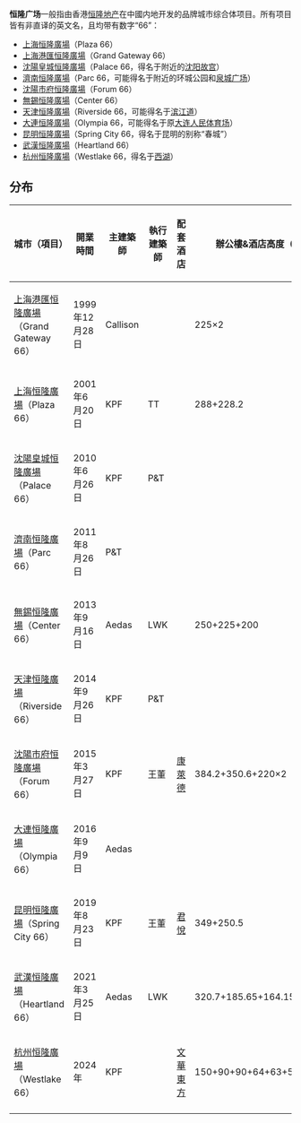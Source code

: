 '''恒隆广场'''一般指由香港[[恒隆地产|恒隆地产]]在中國内地开发的品牌城市综合体项目。所有项目皆有非直译的英文名，且均带有数字“66”：
*[[上海恒隆廣場|上海恒隆廣場]]（Plaza 66）
*[[港汇恒隆广场|上海港匯恒隆廣場]]（Grand Gateway 66）
*[[沈陽皇城恒隆廣場|沈陽皇城恒隆廣場]]（Palace 66，得名于附近的[[沈阳故宫|沈阳故宫]]）
*[[濟南恒隆廣場|濟南恒隆廣場]]（Parc 66，可能得名于附近的环城公园和[[泉城广场|泉城广场]]）
*[[沈陽市府恒隆廣場|沈陽市府恒隆廣場]]（Forum 66）
*[[無錫恒隆廣場|無錫恒隆廣場]]（Center 66）
*[[天津恒隆廣場|天津恒隆廣場]]（Riverside 66，可能得名于[[滨江道|滨江道]]）
*[[大連恒隆廣場|大連恒隆廣場]]（Olympia 66，可能得名于原[[大连人民体育场|大连人民体育场]]）
*[[昆明恒隆廣場|昆明恒隆廣場]]（Spring City 66，得名于昆明的别称“春城”）
*[[武漢恒隆廣場|武漢恒隆廣場]]（Heartland 66）
*[[杭州恒隆廣場|杭州恒隆廣場]]（Westlake 66，得名于[[西湖|西湖]]）
==分布==
{| class="wikitable" 
|-
!城市（項目）
!開業時間
!主建築師
!執行建築師
!配套酒店
!辦公樓&酒店高度（米）
!占地面積
!總樓面面積
!購物中心面積
|-
|[[港匯恒隆廣場|上海港匯恒隆廣場]]（Grand Gateway 66）
|1999年12月28日
|Callison
|
|
|225×2
|54,000
|424,592
|122,262
|-
|[[上海恒隆廣場|上海恒隆廣場]]（Plaza 66）
|2001年6月20日
|KPF
|TT
|
|288+228.2
|30,788
|213,255
|53,700
|-
|[[沈陽皇城恒隆廣場|沈陽皇城恒隆廣場]]（Palace 66）
|2010年6月26日
|KPF
|P&T
|
|
|35,000
|109,307
|109,307
|-
|[[濟南恒隆廣場|濟南恒隆廣場]]（Parc 66）
|2011年8月26日
|P&T
|
|
|
|52,350
|171,074
|171,074
|-
|[[無錫恒隆廣場|無錫恒隆廣場]]（Center 66）
|2013年9月16日
|Aedas
|LWK
| 
|250+225+200
|54,152.5
|371,000
|118,066
|-
|[[天津恒隆廣場|天津恒隆廣場]]（Riverside 66）
|2014年9月26日
|KPF
|P&T
| 
|
|44,000
|152,831
|152,831
|-
|[[沈陽市府恒隆廣場|沈陽市府恒隆廣場]]（Forum 66）
|2015年3月27日
|KPF
|王董
|[[康莱德酒店及度假村|康萊德]]
|384.2+350.6+220×2
|92,064.8
|800,000
|101,960
|-
|[[大連恒隆廣場|大連恒隆廣場]]（Olympia 66）
|2016年9月9日
|Aedas
|
|
|
|63,400
|221,900
|221,900
|-
|[[昆明恒隆廣場|昆明恒隆廣場]]（Spring City 66）
|2019年8月23日
|KPF
|王董
|[[凱悅酒店|君悅]]
|349+250.5
|56,042.89
|432,000
|166,754
|-
|[[武漢恒隆廣場|武漢恒隆廣場]]（Heartland 66）
|2021年3月25日
|Aedas
|LWK
|
|320.7+185.65+164.15+145.75
|82,333.96
|459,891.45
|177,000
|-
|[[杭州恒隆廣場|杭州恒隆廣場]]（Westlake 66）
|2024年
|KPF
|
|[[文華東方酒店集團|文華東方]]
|150+90+90+64+63+50
|44,827
|392,312
|104,000
|-
|}
{{disambig|H|Cat=四字建築物消歧義}}